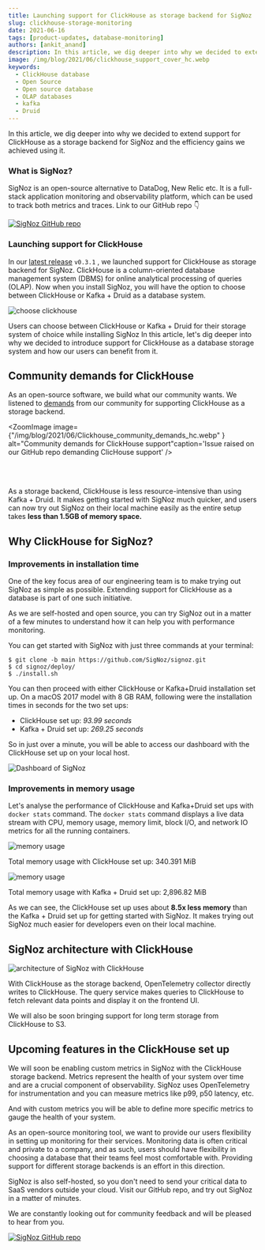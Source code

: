 ```yaml
---
title: Launching support for ClickHouse as storage backend for SigNoz
slug: clickhouse-storage-monitoring
date: 2021-06-16
tags: [product-updates, database-monitoring]
authors: [ankit_anand]
description: In this article, we dig deeper into why we decided to extend support for ClickHouse as a storage backend for SigNoz and the efficiency gains we achieved using it.
image: /img/blog/2021/06/clickhouse_support_cover_hc.webp
keywords:
  - ClickHouse database
  - Open Source
  - Open source database
  - OLAP databases
  - kafka
  - Druid
---
```


In this article, we dig deeper into why we decided to extend support for ClickHouse as a storage backend for SigNoz and the efficiency gains we achieved using it.




### What is SigNoz?

SigNoz is an open-source alternative to DataDog, New Relic etc. It is a full-stack application monitoring and observability platform, which can be used to track both metrics and traces. Link to our GitHub repo 👇

[![SigNoz GitHub repo](/img/blog/common/signoz_github.webp)](https://github.com/SigNoz/signoz)

### Launching support for ClickHouse

In our [latest release](https://github.com/SigNoz/signoz) `v0.3.1` , we launched support for ClickHouse as storage backend for SigNoz. ClickHouse is a column-oriented database management system (DBMS) for online analytical processing of queries (OLAP). Now when you install SigNoz, you will have the option to choose between ClickHouse or Kafka + Druid as a database system.

![choose clickhouse](/img/blog/2021/06/clickhouse_choose_setup_hc.webp)

Users can choose between ClickHouse or Kafka + Druid for their storage system of choice while installing SigNoz
In this article, let's dig deeper into why we decided to introduce support for ClickHouse as a database storage system and how our users can benefit from it.

## Community demands for ClickHouse

As an open-source software, we build what our community wants. We listened to [demands](https://github.com/SigNoz/signoz/issues/22) from our community for supporting ClickHouse as a storage backend.

<ZoomImage
    image={"/img/blog/2021/06/Clickhouse_community_demands_hc.webp" } alt="Community demands for ClickHouse support"caption='Issue raised on our GitHub repo demanding ClicHouse support'
/>

<br></br>

As a storage backend, ClickHouse is less resource-intensive than using Kafka + Druid. It makes getting started with SigNoz much quicker, and users can now try out SigNoz on their local machine easily as the entire setup takes **less than 1.5GB of memory space.**

## Why ClickHouse for SigNoz?

### Improvements in installation time

One of the key focus area of our engineering team is to make trying out SigNoz as simple as possible. Extending support for ClickHouse as a database is part of one such initiative.

As we are self-hosted and open source, you can try SigNoz out in a matter of a few minutes to understand how it can help you with performance monitoring.

You can get started with SigNoz with just three commands at your terminal:

    $ git clone -b main https://github.com/SigNoz/signoz.git
    $ cd signoz/deploy/
    $ ./install.sh

You can then proceed with either ClickHouse or Kafka+Druid installation set up. On a macOS 2017 model with 8 GB RAM, following were the installation times in seconds for the two set ups:

- ClickHouse set up: _93.99 seconds_
- Kafka + Druid set up: _269.25 seconds_

So in just over a minute, you will be able to access our dashboard with the ClickHouse set up on your local host.

![Dashboard of SigNoz](/img/blog/2021/06/signoz_ui-1.webp)



### Improvements in memory usage

Let's analyse the performance of ClickHouse and Kafka+Druid set ups with `docker stats` command. The `docker stats` command displays a live data stream with CPU, memory usage, memory limit, block I/O, and network IO metrics for all the running containers.

![memory usage](/img/blog/2021/06/docker_stats_clickhouse_final.webp)



Total memory usage with ClickHouse set up: 340.391 MiB

![memory usage](/img/blog/2021/06/docker_stats_kafka_final.webp)



Total memory usage with Kafka + Druid set up: 2,896.82 MiB

As we can see, the ClickHouse set up uses about **8.5x less memory** than the Kafka + Druid set up for getting started with SigNoz. It makes trying out SigNoz much easier for developers even on their local machine.

## SigNoz architecture with ClickHouse

![architecture of SigNoz with ClickHouse](/img/blog/2021/06/architecture-signoz-clickhouse-1.webp)



With ClickHouse as the storage backend, OpenTelemetry collector directly writes to ClickHouse. The query service makes queries to ClickHouse to fetch relevant data points and display it on the frontend UI.

We will also be soon bringing support for long term storage from ClickHouse to S3.

## Upcoming features in the ClickHouse set up

We will soon be enabling custom metrics in SigNoz with the ClickHouse  storage backend. Metrics represent the health of your system over time and are a crucial component of observability. SigNoz uses OpenTelemetry for instrumentation and you can measure metrics like p99, p50 latency, etc.

And with custom metrics you will be able to define more specific metrics to gauge the health of your system.

As an open-source monitoring tool, we want to provide our users flexibility in setting up monitoring for their services. Monitoring data is often critical and private to a company, and as such, users should have flexibility in choosing a database that their teams feel most comfortable with. Providing support for different storage backends is an effort in this direction.

SigNoz is also self-hosted, so you don't need to send your critical data to SaaS vendors outside your cloud. Visit our GitHub repo, and try out SigNoz in a matter of minutes.

We are constantly looking out for community feedback and will be pleased to hear from you.

[![SigNoz GitHub repo](/img/blog/common/signoz_github.webp)](https://github.com/SigNoz/signoz)
